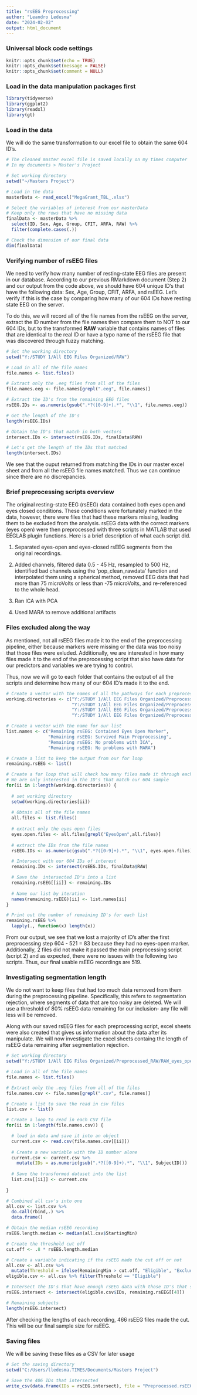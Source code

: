 ```yaml
---
title: "rsEEG Preprocessing"
author: "Leandro Ledesma"
date: "2024-02-02"
output: html_document
---
```


### Universal block code settings

```r
knitr::opts_chunk$set(echo = TRUE)
knitr::opts_chunk$set(message = FALSE)
knitr::opts_chunk$set(comment = NULL)
```

### Load in the data manipulation packages first

```r
library(tidyverse)
library(ggplot2)
library(readxl)
library(gt)
```

### Load in the data

We will do the same transformation to our excel file to obtain the same 604 ID's. 

```r
# The cleaned master excel file is saved locally on my times computer
# In my documents > Master's Project

# Set working directory
setwd("~/Masters Project")

# Load in the data
masterData <- read_excel("MegaGrant_TBL_.xlsx")

# Select the variables of interest from our masterData
# Keep only the rows that have no missing data
finalData <- masterData %>%
  select(ID, Sex, Age, Group, CFIT, ARFA, RAW) %>%
  filter(complete.cases(.))

# Check the dimension of our final data
dim(finalData)

```


### Verifying number of rsEEG files

We need to verify how many number of resting-state EEG files are present in our database. According to our previous RMarkdown document (Step 2) and our output from the code above, we should have 604 unique ID's that have the following data: Sex, Age, Group, CFIT, ARFA, and rsEEG. Let's verify if this is the case by comparing how many of our 604 IDs have resting state EEG on the server.

To do this, we will record all of the file names from the rsEEG on the server, extract the ID number from the file names then compare them to NOT to our 604 IDs, but to the transformed **RAW** variable that contains names of files that are identical to the real ID or have a typo name of the rsEEG file that was discovered through fuzzy matching. 

```r
# Set the working directory 
setwd("Y:/STUDY 1/All EEG Files Organized/RAW")

# Load in all of the file names
file.names <- list.files()

# Extract only the .eeg files from all of the files
file.names.eeg <- file.names[grepl(".eeg", file.names)]

# Extract the ID's from the remaining EEG files
rsEEG.IDs <- as.numeric(gsub(".*?([0-9]+).*", "\\1", file.names.eeg))   

# Get the length of the ID's
length(rsEEG.IDs)

# Obtain the ID's that match in both vectors
intersect.IDs <- intersect(rsEEG.IDs, finalData$RAW)

# Let's get the length of the IDs that matched
length(intersect.IDs)

```
We see that the ouput returned from matching the IDs in our master excel sheet and from all the rsEEG file names matched. Thus we can continue since there are no discrepancies. 

### Brief preprocessing scripts overview

The original resting-state EEG (rsEEG) data contained both eyes open and eyes closed conditions. These conditions were fortunately marked in the data, however, there were files that had these markers missing, leading them to be excluded from the analysis. rsEEG data with the correct markers (eyes open) were then preprocessed with three scripts in MATLAB that used EEGLAB plugin functions. Here is a brief description of what each script did.

1) Separated eyes-open and eyes-closed rsEEG segments from the original recordings.

2) Added channels, filtered data 0.5 - 45 Hz, resampled to 500 Hz, identified bad channels using the 'pop_clean_rawdata' function and interpolated them using a spherical method, removed EEG data that had more than 75 microVolts or less than -75 microVolts, and re-referenced to the whole head.

3) Ran ICA with PCA

4) Used MARA to remove additional artifacts

### Files excluded along the way

As mentioned, not all rsEEG files made it to the end of the preprocessing pipeline, either because markers were missing or the data was too noisy that those files were exluded. Additionally, we are interested in how many files made it to the end of the preprocessing script that also have data for our predictors and variables we are trying to control.

Thus, now we will go to each folder that contains the output of all the scripts and determine how many of our 604 ID's made it to the end.

```r
# Create a vector with the names of all the pathways for each preprocessed EEG data
working.directories <- c("Y:/STUDY 1/All EEG Files Organized/Preprocessed_RAW/RAW_eyes_open_and_eyes_closed",
                         "Y:/STUDY 1/All EEG Files Organized/Preprocessed_RAW/RAW_eyes_open_and_eyes_closed_before_ICA",
                         "Y:/STUDY 1/All EEG Files Organized/Preprocessed_RAW/RAW_eyes_open_and_eyes_closed_after_ICA",
                         "Y:/STUDY 1/All EEG Files Organized/Preprocessed_RAW/RAW_eyes_open_and_eyes_closed_after_component_rejection")

# Create a vector with the name for our list
list.names <- c("Remaining rsEEG: Contained Eyes Open Marker",
                "Remaining rsEEG: Survived Main Preprocessing",
                "Remaining rsEEG: No problems with ICA",
                "Remaining rsEEG: No problems with MARA")

# Create a list to keep the output from our for loop
remaining.rsEEG <- list()

# Create a for loop that will check how many files made it through each preprocessing stage
# We are only interested in the ID's that match our 604 sample
for(ii in 1:length(working.directories)) {
  
  # set working directory
  setwd(working.directories[ii])
  
  # Obtain all of the file names
  all.files <- list.files()
  
  # extract only the eyes open files
  eyes.open.files <- all.files[grepl("EyesOpen",all.files)]
  
  # extract the IDs from the file names
  rsEEG.IDs <- as.numeric(gsub(".*?([0-9]+).*", "\\1", eyes.open.files))   

  # Intersect with our 604 IDs of interest
  remaining.IDs <- intersect(rsEEG.IDs, finalData$RAW)

  # Save the  intersected ID's into a list
  remaining.rsEEG[[ii]] <- remaining.IDs
  
  # Name our list by iteration
  names(remaining.rsEEG)[ii] <- list.names[ii]
}

# Print out the number of remaining ID's for each list
remaining.rsEEG %>%
  lapply(., function(x) length(x))

```

From our output, we see that we lost a majority of ID's after the first preprocessing step 604 - 521 = 83 because they had no eyes-open marker. Additionally, 2 files did not make it passed the main preprocessing script (script 2) and as expected, there were no issues with the following two scripts. Thus, our final usable rsEEG recordings are 519.

### Investigating segmentation length

We do not want to keep files that had too much data removed from them during the preprocessing pipeline. Specifically, this refers to segmentation rejection, where segments of data that are too noisy are deleted. We will use a threshold of 80% rsEEG data remaining for our inclusion- any file will less will be removed.

Along with our saved rsEEG files for each preprocessing script, excel sheets were also created that gives us information about the data after its manipulate. We will now investigate the excel sheets containg the length of rsEEG data remaining after segmentation rejection.

```r
# Set working directory 
setwd("Y:/STUDY 1/All EEG Files Organized/Preprocessed_RAW/RAW_eyes_open_and_eyes_closed_before_ICA")

# Load in all of the file names
file.names <- list.files()

# Extract only the .eeg files from all of the files
file.names.csv <- file.names[grepl(".csv", file.names)]

# Create a list to save the read in csv files
list.csv <- list()

# Create a loop to read in each CSV file
for(ii in 1:length(file.names.csv)) {

  # load in data and save it into an object
  current.csv <- read.csv(file.names.csv[[ii]])
  
  # Create a new variable with the ID number alone
  current.csv <- current.csv %>%
    mutate(IDs = as.numeric(gsub(".*?([0-9]+).*", "\\1", SubjectID)))
  
  # Save the transformed dataset into the list
  list.csv[[ii]] <- current.csv
  
}

# Combined all csv's into one
all.csv <- list.csv %>%
  do.call(rbind,.) %>%
  data.frame()

# Obtain the median rsEEG recording
rsEEG.length.median <- median(all.csv$StartingMin)

# Create the threshold cut off
cut.off <- .8 * rsEEG.length.median

# Create a variable indicating if the rsEEG made the cut off or not
all.csv <- all.csv %>%
  mutate(Threshold = ifelse(RemainingMin > cut.off, "Eligible", "Excluded"))
eligible.csv <- all.csv %>% filter(Threshold == "Eligible")

# Intersect the ID's that have enough rsEEG data with those ID's that survived the preprocessing steps from above
rsEEG.intersect <- intersect(eligible.csv$IDs, remaining.rsEEG[[4]])

# Remaining subjects
length(rsEEG.intersect)

```

After checking the lengths of each recording, 466 rsEEG files made the cut. This will be our final sample size for rsEEG. 

### Saving files

We will be saving these files as a CSV for later usage

```r
# Set the saving directory
setwd("C:/Users/lledesma.TIMES/Documents/Masters Project")

# Save the 406 IDs that intersected
write_csv(data.frame(IDs = rsEEG.intersect), file = "Preprocessed.rsEEG.csv")

```